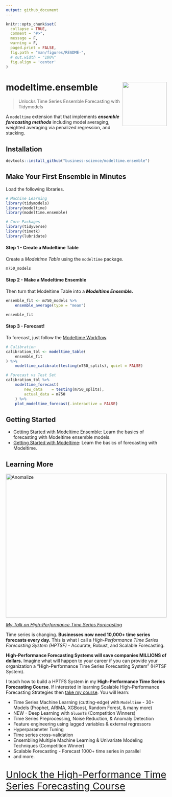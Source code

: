 ```yaml
---
output: github_document
---
```


<!-- README.md is generated from README.Rmd. Please edit that file -->

```r
knitr::opts_chunk$set(
  collapse = TRUE,
  comment = "#>",
  message = F,
  warning = F,
  paged.print = FALSE,
  fig.path = "man/figures/README-",
  # out.width = "100%"
  fig.align = 'center'
)
```

# modeltime.ensemble <img src='man/figures/logo.png' align="right" height="138.5" />

<!-- badges: start -->
<!-- badges: end -->


> Unlocks Time Series Ensemble Forecasting with Tidymodels

A `modeltime` extension that that implements ___ensemble forecasting methods___ including model averaging, weighted averaging via penalized regression, and stacking.

## Installation

``` r
devtools::install_github("business-science/modeltime.ensemble")
```

## Make Your First Ensemble in Minutes

Load the following libraries.

```r
# Machine Learning
library(tidymodels)
library(modeltime)
library(modeltime.ensemble)

# Core Packages
library(tidyverse)
library(timetk)
library(lubridate)
```

#### Step 1 - Create a Modeltime Table

Create a _Modeltime Table_ using the `modeltime` package. 

```r
m750_models
```

#### Step 2 - Make a Modeltime Ensemble

Then turn that Modeltime Table into a ___Modeltime Ensemble.___

```r
ensemble_fit <- m750_models %>%
    ensemble_average(type = "mean")

ensemble_fit
```

#### Step 3 - Forecast!

To forecast, just follow the [Modeltime Workflow](https://business-science.github.io/modeltime/articles/getting-started-with-modeltime.html). 

```r
# Calibration
calibration_tbl <- modeltime_table(
    ensemble_fit
) %>%
    modeltime_calibrate(testing(m750_splits), quiet = FALSE)

# Forecast vs Test Set
calibration_tbl %>%
    modeltime_forecast(
        new_data    = testing(m750_splits),
        actual_data = m750
    ) %>%
    plot_modeltime_forecast(.interactive = FALSE)
```


## Getting Started

- [Getting Started with Modeltime Ensemble](https://business-science.github.io/modeltime.ensemble/articles/getting-started-with-modeltime-ensemble.html): Learn the basics of forecasting with Modeltime ensemble models. 
- [Getting Started with Modeltime](https://business-science.github.io/modeltime/articles/getting-started-with-modeltime.html): Learn the basics of forecasting with Modeltime. 

## Learning More

<a href="https://www.youtube.com/embed/elQb4VzRINg" target="_blank"><img src="http://img.youtube.com/vi/elQb4VzRINg/0.jpg" alt="Anomalize" width="100%" height="450"/></a>

[_My Talk on High-Performance Time Series Forecasting_](https://youtu.be/elQb4VzRINg)

Time series is changing. __Businesses now need 10,000+ time series forecasts every day.__ This is what I call a _High-Performance Time Series Forecasting System (HPTSF)_ - Accurate, Robust, and Scalable Forecasting. 

 __High-Performance Forecasting Systems will save companies MILLIONS of dollars.__ Imagine what will happen to your career if you can provide your organization a "High-Performance Time Series Forecasting System" (HPTSF System).

I teach how to build a HPTFS System in my __High-Performance Time Series Forecasting Course__. If interested in learning Scalable High-Performance Forecasting Strategies then [take my course](https://university.business-science.io/p/ds4b-203-r-high-performance-time-series-forecasting). You will learn:

- Time Series Machine Learning (cutting-edge) with `Modeltime` - 30+ Models (Prophet, ARIMA, XGBoost, Random Forest, & many more)
- NEW - Deep Learning with `GluonTS` (Competition Winners)
- Time Series Preprocessing, Noise Reduction, & Anomaly Detection
- Feature engineering using lagged variables & external regressors
- Hyperparameter Tuning
- Time series cross-validation
- Ensembling Multiple Machine Learning & Univariate Modeling Techniques (Competition Winner)
- Scalable Forecasting - Forecast 1000+ time series in parallel
- and more.

<p class="text-center" style="font-size:30px;">
<a href="https://university.business-science.io/p/ds4b-203-r-high-performance-time-series-forecasting">Unlock the High-Performance Time Series Forecasting Course</a>
</p>

